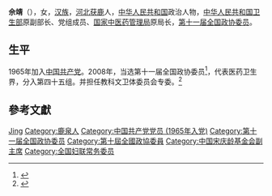'''佘靖'''（{{bd|1946年|12月|}}），女，[[汉族|汉族]]，[[河北省|河北]][[获鹿县|获鹿]]人，[[中华人民共和国|中华人民共和国]]政治人物，[[中华人民共和国卫生部|中华人民共和国卫生部]]原副部长、党组成员、[[国家中医药管理局|国家中医药管理局]]原局长，[[第十一届全国政协委员|第十一届全国政协委员]]。

== 生平 ==
1965年加入[[中国共产党|中国共产党]]。2008年，当选第十一届全国政协委员<ref>{{cite news|title=第十一届全国政协委员名单|url=http://www.indaa.com.cn/zt/2009qglh/zxzs/200903/t20090303_127573.html|accessdate=2013-04-09|newspaper=新华社北京1月25日电 中国人民政治协商会议第十一届全国委员会委员名单(共2237人，2008年1月25日政协第十届全国委员会常务委员会第二十次会议通过)|date=2008年1月25日|deadurl=yes|archiveurl=https://web.archive.org/web/20130928014403/http://www.indaa.com.cn/zt/2009qglh/zxzs/200903/t20090303_127573.html|archivedate=2013年9月28日}}</ref>，代表医药卫生界，分入第四十五组。并担任教科文卫体委员会专委。<ref>{{cite news|title=全国政协信息-佘靖|url=http://www.cppcc.gov.cn/CMS/wylibary/showJcwyxtInfoWylibary.action?tabJcwyxt.guid=11W0015750&wytype=wjwy|accessdate=2013-04-11|newspaper=全国政协委员会|archive-date=2019-06-03|archive-url=https://web.archive.org/web/20190603160745/http://www.cppcc.gov.cn/CMS/wylibary/showJcwyxtInfoWylibary.action?tabJcwyxt.guid=11W0015750&wytype=wjwy|dead-url=no}}</ref>

== 參考文獻 ==
{{reflist}}

{{中国政治人物小作品}}
{{Navboxes 
| title  = 佘靖在[[中国宋庆龄基金会|中国宋庆龄基金会]]的职务
| list1  =
{{中国宋庆龄基金会第六届理事会}}
}}
{{Navboxes 
| title  = 佘靖在[[中华全国妇女联合会|中华全国妇女联合会]]的职务
| list1  =
{{中华全国妇女联合会第九届执行委员会}}
}}

{{Authority control}}
{{DEFAULTSORT:She佘}}
[[Category:佘姓|Jing]]
[[Category:鹿泉人|Category:鹿泉人]]
[[Category:中国共产党党员_(1965年入党)|Category:中国共产党党员 (1965年入党)]]
[[Category:第十一届全国政协委员|Category:第十一届全国政协委员]]
[[Category:第十屆全國政協委員|Category:第十屆全國政協委員]]
[[Category:中国宋庆龄基金会副主席|Category:中国宋庆龄基金会副主席]]
[[Category:全国妇联常务委员|Category:全国妇联常务委员]]
